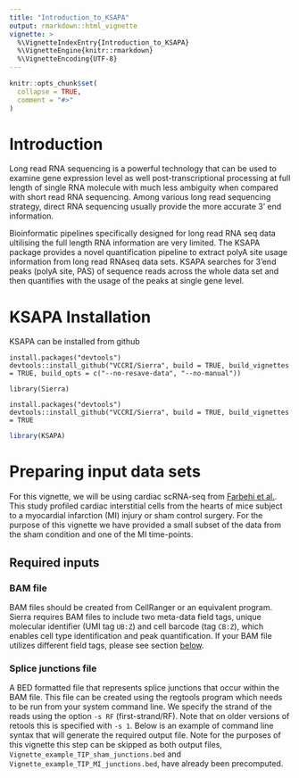 ```yaml
---
title: "Introduction_to_KSAPA"
output: rmarkdown::html_vignette
vignette: >
  %\VignetteIndexEntry{Introduction_to_KSAPA}
  %\VignetteEngine{knitr::rmarkdown}
  %\VignetteEncoding{UTF-8}
---
```


```r
knitr::opts_chunk$set(
  collapse = TRUE,
  comment = "#>"
)
```
# Introduction

Long read RNA sequencing is a powerful technology that can be used to examine gene expression level as well post-transcriptional processing at full length of single RNA molecule with much less ambiguity when compared with short read RNA sequencing. Among various long read sequencing strategy, direct RNA sequencing usually provide the more accurate 3' end information. 

Bioinformatic pipelines specifically designed for long read RNA seq data ultilising the full length RNA information are very limited. The KSAPA package provides a novel quantification pipeline to extract polyA site usage information from long read RNAseq data sets. KSAPA searches for 3'end peaks (polyA site, PAS) of sequence reads  across the whole data set and then quantifies with the usage of the peaks at single gene level. 


# KSAPA Installation

KSAPA can be installed from github 

```
install.packages("devtools")
devtools::install_github("VCCRI/Sierra", build = TRUE, build_vignettes = TRUE, build_opts = c("--no-resave-data", "--no-manual"))

library(Sierra)
```


```
install.packages("devtools")
devtools::install_github("VCCRI/Sierra", build = TRUE, build_vignettes = TRUE
```

```r
library(KSAPA)
```
# Preparing input data sets

For this vignette, we will be using cardiac scRNA-seq from [Farbehi et al.](https://elifesciences.org/articles/43882). This study profiled cardiac interstitial cells from the hearts of mice subject to a myocardial infarction (MI) injury or sham control surgery. For the purpose of this vignette we have provided a small subset of the data from the sham condition and one of the MI time-points.    

## Required inputs


### BAM file
BAM files should be created from CellRanger or an equivalent program. Sierra requires BAM files to include two meta-data field tags, unique molecular identifier (UMI tag ``UB:Z``) and cell barcode (tag ``CB:Z``), which enables cell type identification and peak quantification. If your BAM file utilizes different field tags, please see section [below](#BAM_field). 

### Splice junctions file
A BED formatted file that represents splice junctions that occur within the BAM file. This file can be created using the regtools program which needs to be run from your system command line. We specify the strand of the reads using the option ``-s RF`` (first-strand/RF). Note that on older versions of retools this is specified with ``-s 1``. Below is an example of command line syntax that will generate the required output file. Note for the purposes of this vignette this step can be skipped as both output files, ``Vignette_example_TIP_sham_junctions.bed`` and ``Vignette_example_TIP_MI_junctions.bed``, have already been precomputed.
